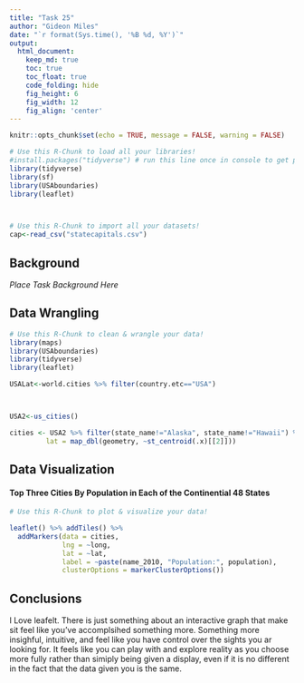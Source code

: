 ```yaml
---
title: "Task 25"
author: "Gideon Miles"
date: "`r format(Sys.time(), '%B %d, %Y')`"
output:
  html_document:  
    keep_md: true
    toc: true
    toc_float: true
    code_folding: hide
    fig_height: 6
    fig_width: 12
    fig_align: 'center'
---
```


```r
knitr::opts_chunk$set(echo = TRUE, message = FALSE, warning = FALSE)
```

```r
# Use this R-Chunk to load all your libraries!
#install.packages("tidyverse") # run this line once in console to get package
library(tidyverse)
library(sf)
library(USAboundaries)
library(leaflet)




```

```r
# Use this R-Chunk to import all your datasets!
cap<-read_csv("statecapitals.csv")


```

## Background

_Place Task Background Here_

## Data Wrangling

```r
# Use this R-Chunk to clean & wrangle your data!
library(maps)
library(USAboundaries)
library(tidyverse)
library(leaflet)

USALat<-world.cities %>% filter(country.etc=="USA")



USA2<-us_cities()

cities <- USA2 %>% filter(state_name!="Alaska", state_name!="Hawaii") %>% group_by(state_name) %>%  top_n(3, population) %>% mutate(top3=row_number(desc(population))) %>% mutate(long = map_dbl(geometry, ~st_centroid(.x)[[1]]),
         lat = map_dbl(geometry, ~st_centroid(.x)[[2]]))


```

## Data Visualization

#### Top Three Cities By Population in Each of the Continential 48 States

```r
# Use this R-Chunk to plot & visualize your data!

leaflet() %>% addTiles() %>% 
  addMarkers(data = cities,
             lng = ~long,
             lat = ~lat,
             label = ~paste(name_2010, "Population:", population),
             clusterOptions = markerClusterOptions())
```

## Conclusions

I Love leafelt.  There is just something about an interactive graph that make sit feel like you've accomplsihed something more.  Something more insighful, intuitive, and feel like you have control over the sights you ar looking for.  It feels like you can play with and explore reality as you choose more fully rather than simiply being given a display, even if it is no different in the fact that the data given you is the same.  
